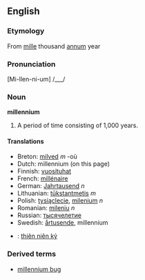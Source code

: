 ==English==
===Etymology===
From {{L.}} [[mille]] thousand [[annum]] year
===Pronunciation===
[Mi-llen-ni-um] /___/

===Noun===
'''millennium'''
#A period of time consisting of 1,000 years.

====Translations====
*Breton: [[milved]] ''m'' -où
*Dutch: millennium (on this page)
*Finnish: [[vuosituhat]]
*French: [[millénaire]]
*German: [[Jahrtausend]] ''n''
*Lithuanian: [[tūkstantmetis]] ''m''
*Polish: [[tysiąclecie]], [[milenium]] ''n''
*Romanian: [[mileniu]] ''n''
*Russian: [[тысячелетие]]
*Swedish: [[årtusende]], millennium
*{{vi}}: [[thiên niên kỷ]]
===Derived terms===
*[[millennium bug]]
